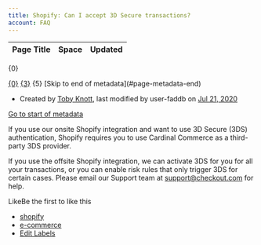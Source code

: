```yaml
---
title: Shopify: Can I accept 3D Secure transactions?
account: FAQ 
---
```


<table class="aui"> <thead> <tr class="header"> <th class="search-result-title">Page Title</th> <th class="search-result-space">Space</th> <th class="search-result-date">Updated</th> </tr> </thead> </table> <p class="search-result-count">{0}</p> <tr class="search-result"> <td class="search-result-title"><a href="{1}" class="content-type-{2}"><span>{0}</span></a></td> <td class="search-result-space"><a class="space" href="/display/{4}/" title="{3}">{3}</a></td> <td class="search-result-date"><span class="date" title="{6}">{5}</span></td> </tr> [Skip to end of metadata](#page-metadata-end)

*   Created by [Toby Knott](    /display/~toby.knott
    ), last modified by user-faddb on [Jul 21, 2020](/pages/diffpagesbyversion.action?pageId=8487198&selectedPageVersions=2&selectedPageVersions=3 "Show changes")

[Go to start of metadata](#page-metadata-start)

If you use our onsite Shopify integration and want to use 3D Secure (3DS) authentication, Shopify requires you to use Cardinal Commerce as a third-party 3DS provider.  
  
If you use the offsite Shopify integration, we can activate 3DS for you for all your transactions, or you can enable risk rules that only trigger 3DS for certain cases. Please email our Support team at [support@checkout.com](mailto:support@checkout.com) for help.

LikeBe the first to like this

*   [shopify](/label/FAQ/shopify)
*   [e-commerce](/label/FAQ/e-commerce)
*   [Edit Labels](# "Edit Labels (Type 'l')")




